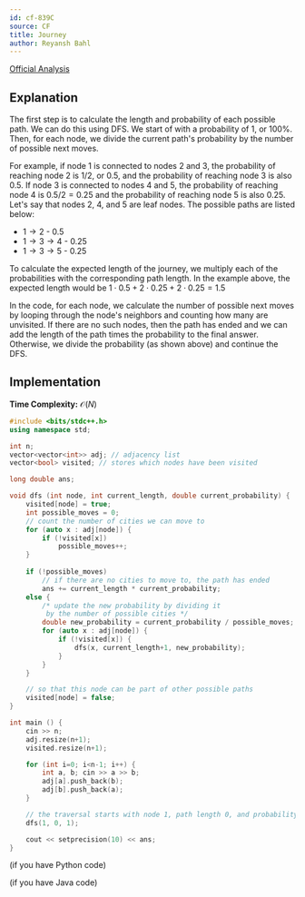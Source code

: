 ```yaml
---
id: cf-839C
source: CF
title: Journey
author: Reyansh Bahl
---
```


[Official Analysis](https://codeforces.com/blog/entry/53302)

## Explanation

The first step is to calculate the length and probability of each possible path. We can do this using DFS. We start of with a probability of 1, or 100%. Then, for each node, we divide the current path's probability by the number of possible next moves. 

For example, if node 1 is connected to nodes 2 and 3, the probability of reaching node 2 is $1/2$, or $0.5$, and the probability of reaching node 3 is also $0.5$. If node 3 is connected to nodes 4 and 5, the probability of reaching node 4 is $0.5 / 2 = 0.25$ and the probability of reaching node 5 is also $0.25$. Let's say that nodes 2, 4, and 5 are leaf nodes. The possible paths are listed below:

* $1 \rightarrow 2$ - 0.5
* $1 \rightarrow 3 \rightarrow 4$ - 0.25
* $1 \rightarrow 3 \rightarrow 5$ - 0.25

To calculate the expected length of the journey, we multiply each of the probabilities with the corresponding path length. In the example above, the expected length would be $1\cdot0.5 + 2\cdot0.25 + 2\cdot0.25 = 1.5$

In the code, for each node, we calculate the number of possible next moves by looping through the node's neighbors and counting how many are unvisited. If there are no such nodes, then the path has ended and we can add the length of the path times the probability to the final answer. Otherwise, we divide the probability (as shown above) and continue the DFS.

## Implementation

**Time Complexity:** $\mathcal{O}(N)$

<LanguageSection>

<CPPSection>

```cpp
#include <bits/stdc++.h>
using namespace std;

int n;
vector<vector<int>> adj; // adjacency list
vector<bool> visited; // stores which nodes have been visited

long double ans;

void dfs (int node, int current_length, double current_probability) {
    visited[node] = true;
    int possible_moves = 0;
    // count the number of cities we can move to
    for (auto x : adj[node]) {
        if (!visited[x])
            possible_moves++;
    }
    
    if (!possible_moves)
        // if there are no cities to move to, the path has ended
        ans += current_length * current_probability;
    else {
        /* update the new probability by dividing it
         by the number of possible cities */
        double new_probability = current_probability / possible_moves;
        for (auto x : adj[node]) {
            if (!visited[x]) {
                dfs(x, current_length+1, new_probability);
            }
        }
    }

    // so that this node can be part of other possible paths
    visited[node] = false;
}

int main () {
    cin >> n;
    adj.resize(n+1);
    visited.resize(n+1);

    for (int i=0; i<n-1; i++) {
        int a, b; cin >> a >> b;
        adj[a].push_back(b);
        adj[b].push_back(a);
    }

    // the traversal starts with node 1, path length 0, and probability 100%.
    dfs(1, 0, 1);

    cout << setprecision(10) << ans;
}
```
</CPPSection>

<PySection>

(if you have Python code)

</PySection>

<JavaSection>

(if you have Java code)

</JavaSection>

</LanguageSection>
